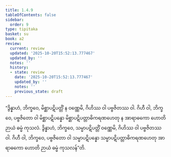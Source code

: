 ```yaml
---
title: 1.4.9
tableOfContents: false
sidebar:
  order: 9
type: tipitaka
basket: su
book: a2
review:
  current: review
  updated: '2025-10-20T15:52:13.777467'
  updated_by: ''
  notes: ''
  history:
  - state: review
    date: '2025-10-20T15:52:13.777467'
    updated_by: ''
    notes: ''
    previous_state: draft
---
```



<DynamicBreadcrumb />


<ReviewStatus review={frontmatter.review} showDetails={true} />

<HypothesisAnnotation frontmatter={frontmatter} />

<Division number="41" book="a2" e="ch" v="15" p="70">

<Paragraph number="101" book="a2">
“ဒွိန္နာဟံ, ဘိက္ခဝေ, မိစ္ဆာပဋိပတ္တိံ န ဝဏ္ဏေမိ, ဂိဟိဿ ဝါ ပဗ္ဗဇိတဿ ဝါ. ဂိဟီ ဝါ, ဘိက္ခဝေ, ပဗ္ဗဇိတော ဝါ မိစ္ဆာပဋိပန္နော မိစ္ဆာပဋိပတ္တာဓိကရဏဟေတု န အာရာဓကော ဟောတိ ဉာယံ ဓမ္မံ ကုသလံ.
</Paragraph>

<Paragraph number="102" book="a2">
ဒွိန္နာဟံ, ဘိက္ခဝေ, သမ္မာပဋိပတ္တိံ ဝဏ္ဏေမိ, ဂိဟိဿ ဝါ ပဗ္ဗဇိတဿ ဝါ. ဂိဟီ ဝါ, ဘိက္ခဝေ, ပဗ္ဗဇိတော ဝါ သမ္မာပဋိပန္နော သမ္မာပဋိပတ္တာဓိကရဏဟေတု အာရာဓကော ဟောတိ ဉာယံ ဓမ္မံ ကုသလန်”တိ.
</Paragraph>
</Division>